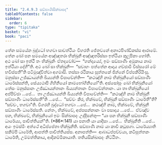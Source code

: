 ```yaml
---
title: "2.4.9.3 සඞ්ඝාණිසික්ඛාපද"
tableOfContents: false
sidebar:
  order: 6
type: "tipitaka"
basket: "vi"
book: "paci"
---
```



<DynamicBreadcrumb />

<Division number="1190" book="paci">

<Paragraph number="3454" book="paci">
තේන සමයේන බුද්ධෝ භගවා සාවත්ථියං විහරති ජේතවනේ අනාථපිණ්ඩිකස්ස ආරාමේ. තේන ඛෝ පන සමයේන අඤ්ඤතරා භික්ඛුනී අඤ්ඤතරිස්සා ඉත්ථියා කුලූපිකා හෝති. අථ ඛෝ සා ඉත්ථී තං භික්ඛුනිං ඒතදවෝච—  “හන්දාය්‍යේ, ඉමං සඞ්ඝාණිං අමුකාය නාම ඉත්ථියා දේහී”ති. අථ ඛෝ සා භික්ඛුනී—  “සචාහං පත්තේන ආදාය ගච්ඡාමි විස්සරෝ මේ භවිස්සතී”ති පටිමුඤ්චිත්වා අගමාසි. තස්සා රථිකාය සුත්තකේ ඡින්නේ විප්පකිරියිංසු. මනුස්සා උජ්ඣායන්ති ඛිය්‍යන්ති විපාචේන්ති—  “කථඤ්හි නාම භික්ඛුනියෝ සඞ්ඝාණිං ධාරේස්සන්ති, සේය්‍යථාපි ගිහිනියෝ කාමභෝගිනියෝ”ති.
</Paragraph>

<Paragraph number="3455" book="paci">
අස්සෝසුං ඛෝ භික්ඛුනියෝ තේසං මනුස්සානං උජ්ඣායන්තානං ඛිය්‍යන්තානං විපාචේන්තානං. යා තා භික්ඛුනියෝ අප්පිච්ඡා …පේ…  තා උජ්ඣායන්ති ඛිය්‍යන්ති විපාචේන්ති—  “කථඤ්හි නාම භික්ඛුනී සඞ්ඝාණිං ධාරේස්සතී”ති …පේ…  “සච්චං කිර, භික්ඛවේ, භික්ඛුනී සඞ්ඝාණිං ධාරේතී”ති? “සච්චං, භගවා”ති. විගරහි බුද්ධෝ භගවා …පේ…  කථඤ්හි නාම, භික්ඛවේ, භික්ඛුනී සඞ්ඝාණිං ධාරේස්සති. නේතං, භික්ඛවේ, අප්පසන්නානං වා පසාදාය …පේ…  ඒවඤ්ච පන, භික්ඛවේ, භික්ඛුනියෝ ඉමං සික්ඛාපදං උද්දිසන්තු—
</Paragraph>

</Division>
<Division number="1191" book="paci">

<Paragraph number="3456" book="paci">
<Emphasis>“යා පන භික්ඛුනී සඞ්ඝාණිං ධාරේය්‍ය, පාචිත්තියන්”</Emphasis>ති. (*86*:<Emphasis>141</Emphasis>)
</Paragraph>

</Division>
<Division number="1192" book="paci">

<Paragraph number="3457" book="paci">
<Emphasis>යා පනා</Emphasis>ති යා යාදිසා …පේ…  <Emphasis>භික්ඛුනී</Emphasis>ති …පේ…  අයං ඉමස්මිං අත්ථේ අධිප්පේතා භික්ඛුනීති.
</Paragraph>

<Paragraph number="3458" book="paci">
<Emphasis>සඞ්ඝාණි</Emphasis> නාම යා කාචි කටූපගා.
</Paragraph>

<Paragraph number="3459" book="paci">
<Emphasis>ධාරේය්‍යා</Emphasis>ති සකිම්පි ධාරේති, ආපත්ති පාචිත්තියස්ස.
</Paragraph>

</Division>
<Division number="1193" book="paci">

<Paragraph number="3460" book="paci">
අනාපත්ති—  ආබාධප්පච්චයා, කටිසුත්තකං ධාරේති, උම්මත්තිකාය, ආදිකම්මිකායාති.

</Paragraph>
</Division>

<Paragraph number="3461" type="center" book="paci">
තතියසික්ඛාපදං නිට්ඨිතං.
</Paragraph>